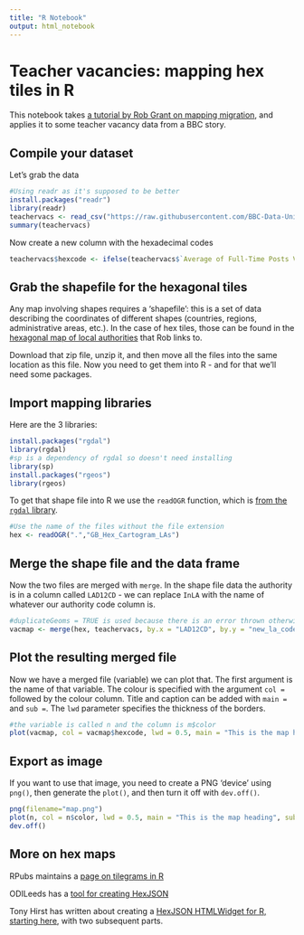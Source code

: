 ```yaml
---
title: "R Notebook"
output: html_notebook
---
```


# Teacher vacancies: mapping hex tiles in R

This notebook takes [a tutorial by Rob Grant on mapping migration](http://rforjournalists.com/2017/08/09/internal-migration-part-ii-homing-in-on-individual-authorities/), and applies it to some teacher vacancy data from a BBC story.

## Compile your dataset

Let's grab the data

```r
#Using readr as it's supposed to be better
install.packages("readr")
library(readr)
teachervacs <- read_csv("https://raw.githubusercontent.com/BBC-Data-Unit/teacher-vacancies-deprivation/master/teacher_vacancies_by_LA_primaryLACODE.csv")
summary(teachervacs)
```

Now create a new column with the hexadecimal codes

```r
teachervacs$hexcode <- ifelse(teachervacs$`Average of Full-Time Posts Vacant (%)`<0.8,"#00ff00","#ff0000")
```

## Grab the shapefile for the hexagonal tiles

Any map involving shapes requires a 'shapefile': this is a set of data describing the coordinates of different shapes (countries, regions, administrative areas, etc.). In the case of hex tiles, those can be found in the [hexagonal map of local authorities](https://www.arcgis.com/home/item.html?id=593037bc399e460bb7c6c631ceff67b4) that Rob links to.

Download that zip file, unzip it, and then move all the files into the same location as this file. Now you need to get them into R - and for that we'll need some packages.


## Import mapping libraries

Here are the 3 libraries:

```r
install.packages("rgdal")
library(rgdal)
#sp is a dependency of rgdal so doesn't need installing
library(sp)
install.packages("rgeos")
library(rgeos)
```

To get that shape file into R we use the `readOGR` function, which is [from the `rgdal` library](https://www.rdocumentation.org/packages/rgdal/versions/1.2-8/topics/readOGR).

```r
#Use the name of the files without the file extension
hex <- readOGR(".","GB_Hex_Cartogram_LAs")
```


## Merge the shape file and the data frame

Now the two files are merged with `merge`. In the shape file data the authority is in a column called `LAD12CD` - we can replace `InLA` with the name of whatever our authority code column is.

```r
#duplicateGeoms = TRUE is used because there is an error thrown otherwise
vacmap <- merge(hex, teachervacs, by.x = "LAD12CD", by.y = "new_la_code", duplicateGeoms = TRUE)
```

## Plot the resulting merged file

Now we have a merged file (variable) we can plot that. The first argument is the name of that variable. The colour is specified with the argument `col =` followed by the colour column. Title and caption can be added with `main =` and `sub =`. The `lwd` parameter specifies the thickness of the borders.

```r
#the variable is called n and the column is m$color
plot(vacmap, col = vacmap$hexcode, lwd = 0.5, main = "This is the map heading", sub = "Red = some random colour\nGreen = another random colour")
```

## Export as image

If you want to use that image, you need to create a PNG 'device' using `png()`, then generate the `plot()`, and then turn it off with `dev.off()`.

```r
png(filename="map.png")
plot(n, col = n$color, lwd = 0.5, main = "This is the map heading", sub = "Red = some random colour\nGreen = another random colour")
dev.off()
```


## More on hex maps

RPubs maintains a [page on tilegrams in R](http://rpubs.com/bhaskarvk/tilegramsR)

ODILeeds has a [tool for creating HexJSON](https://odileeds.org/projects/hexmaps/constituencies.html)

Tony Hirst has written about creating a [HexJSON HTMLWidget for R, starting here](https://blog.ouseful.info/2017/06/28/hexjson-htmlwidget-for-r-part-1/), with two subsequent parts.
